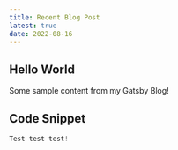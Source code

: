 ```yaml
---
title: Recent Blog Post
latest: true
date: 2022-08-16
---
```


## Hello World

Some sample content from my Gatsby Blog!

## Code Snippet

```js
Test test test!
```
